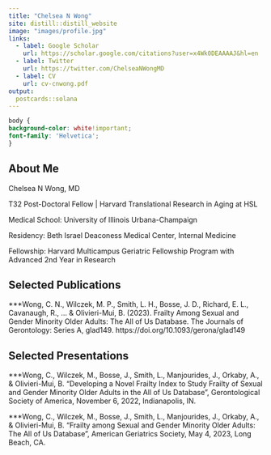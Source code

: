 ```yaml
---
title: "Chelsea N Wong"    
site: distill::distill_website
image: "images/profile.jpg"
links:
  - label: Google Scholar
    url: https://scholar.google.com/citations?user=x4Wk0DEAAAAJ&hl=en
  - label: Twitter
    url: https://twitter.com/ChelseaNWongMD
  - label: CV
    url: cv-cnwong.pdf
output:
  postcards::solana
---
```


```css

body {
background-color: white!important;
font-family: 'Helvetica';
}
```

## About Me

Chelsea N Wong, MD

T32 Post-Doctoral Fellow | Harvard Translational Research in Aging at HSL


Medical School: University of Illinois Urbana-Champaign

Residency: Beth Israel Deaconess Medical Center, Internal Medicine

Fellowship: Harvard Multicampus Geriatric Fellowship Program with Advanced 2nd Year in Research


## Selected Publications

***Wong, C. N., Wilczek, M. P., Smith, L. H., Bosse, J. D., Richard, E. L., Cavanaugh, R., ... & Olivieri-Mui, B. (2023). Frailty Among Sexual and Gender Minority Older Adults: The All of Us Database. The Journals of Gerontology: Series A, glad149. https://doi.org/10.1093/gerona/glad149


## Selected Presentations

***Wong, C., Wilczek, M., Bosse, J., Smith, L., Manjourides, J., Orkaby, A., & Olivieri-Mui, B. “Developing a Novel Frailty Index to Study Frailty of Sexual and Gender Minority Older Adults in the All of Us Database”, Gerontological Society of America, November 6, 2022, Indianapolis, IN.

***Wong, C., Wilczek, M., Bosse, J., Smith, L., Manjourides, J., Orkaby, A., & Olivieri-Mui, B. “Frailty among Sexual and Gender Minority Older Adults: The All of Us Database”, American Geriatrics Society, May 4,  2023, Long Beach, CA. 


